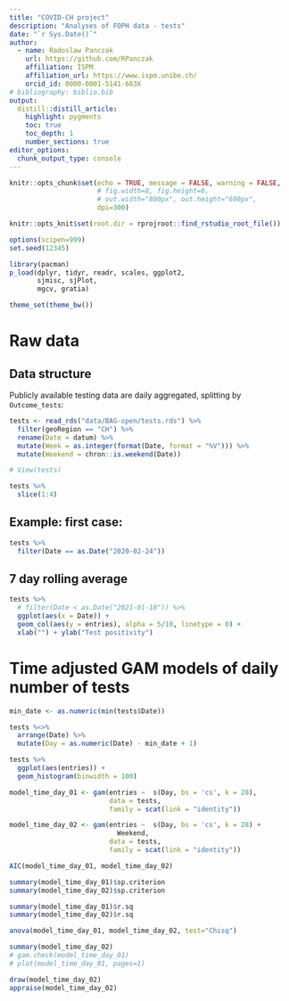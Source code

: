 ```yaml
---
title: "COVID-CH project"
description: "Analyses of FOPH data - tests"
date: "`r Sys.Date()`"
author:
  - name: Radoslaw Panczak 
    url: https://github.com/RPanczak
    affiliation: ISPM
    affiliation_url: https://www.ispm.unibe.ch/
    orcid_id: 0000-0001-5141-683X
# bibliography: biblio.bib
output:
  distill::distill_article:
    highlight: pygments
    toc: true
    toc_depth: 1
    number_sections: true
editor_options: 
  chunk_output_type: console
---
```


<!-- ------------------------------------------------------------ --> 
<!-- ------------------------------------------------------------ --> 

```r
knitr::opts_chunk$set(echo = TRUE, message = FALSE, warning = FALSE, 
                      # fig.width=8, fig.height=6, 
                      # out.width="800px", out.height="600px",
                      dpi=300)

knitr::opts_knit$set(root.dir = rprojroot::find_rstudio_root_file())

options(scipen=999)
set.seed(12345)

library(pacman) 
p_load(dplyr, tidyr, readr, scales, ggplot2,
       sjmisc, sjPlot,
       mgcv, gratia)

theme_set(theme_bw())
```

<!-- ------------------------------------------------------------ --> 

# Raw data 

## Data structure

Publicly available testing data are daily aggregated, splitting by `Outcome_tests`:

```r
tests <- read_rds("data/BAG-open/tests.rds") %>% 
  filter(geoRegion == "CH") %>% 
  rename(Date = datum) %>% 
  mutate(Week = as.integer(format(Date, format = "%V"))) %>% 
  mutate(Weekend = chron::is.weekend(Date))

# View(tests)

tests %>% 
  slice(1:4)
```

## Example: first case:

```r
tests %>% 
  filter(Date == as.Date("2020-02-24"))
```

## 7 day rolling average

```r
tests %>% 
  # filter(Date < as.Date("2021-01-18")) %>% 
  ggplot(aes(x = Date)) + 
  geom_col(aes(y = entries), alpha = 5/10, linetype = 0) + 
  xlab("") + ylab("Test positivity") 
```

<!-- ------------------------------------------------------------ --> 

# Time adjusted GAM models of daily number of tests

```r
min_date <- as.numeric(min(tests$Date))

tests %<>% 
  arrange(Date) %>% 
  mutate(Day = as.numeric(Date) - min_date + 1)

tests %>% 
  ggplot(aes(entries)) +
  geom_histogram(binwidth = 100)
```


```r
model_time_day_01 <- gam(entries ~  s(Day, bs = 'cs', k = 28), 
                         data = tests, 
                         family = scat(link = "identity"))

model_time_day_02 <- gam(entries ~  s(Day, bs = 'cs', k = 28) +
                           Weekend, 
                         data = tests, 
                         family = scat(link = "identity"))
```

```r
AIC(model_time_day_01, model_time_day_02)

summary(model_time_day_01)$sp.criterion
summary(model_time_day_02)$sp.criterion

summary(model_time_day_01)$r.sq
summary(model_time_day_02)$r.sq

anova(model_time_day_01, model_time_day_02, test="Chisq")
```

```r
summary(model_time_day_02)
# gam.check(model_time_day_01)
# plot(model_time_day_01, pages=1)

draw(model_time_day_02)
appraise(model_time_day_02)
```




